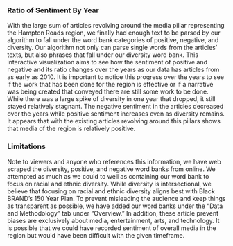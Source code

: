 ### Ratio of Sentiment By Year
With the large sum of articles revolving around the media pillar representing the Hampton Roads region, we finally had enough text to be parsed by our algorithm to fall under the word bank categories of positive, negative, and diversity. Our algorithm not only can parse single words from the articles’ texts, but also phrases that fall under our diversity word bank. This interactive visualization aims to see how the sentiment of positive and negative and its ratio changes over the years as our data has articles from as early as 2010. It is important to notice this progress over the years to see if the work that has been done for the region is effective or if a narrative was being created that conveyed there are still some work to be done. While there was a large spike of diversity in one year that dropped, it still stayed relatively stagnant. The negative sentiment in the articles decreased over the years while positive sentiment increases even as diversity remains. It appears that with the existing articles revolving around this pillars shows that media of the region is relatively positive.

### Limitations
Note to viewers and anyone who references this information, we have web scraped the diversity, positive, and negative word banks from online. We attempted as much as we could to well as containing our word bank to focus on racial and ethnic diversity. While diversity is intersectional, we believe that focusing on racial and ethnic diversity aligns best with Black BRAND’s 150 Year Plan. To prevent misleading the audience and keep things as transparent as possible, we have added our word banks under the “Data and Methodology” tab under “Overview.” In addition, these article prevent biases are exclusively about media, entertainment, arts, and technology. It is possible that we could have recorded sentiment of overall media in the region but would have been difficult with the given timeframe.
